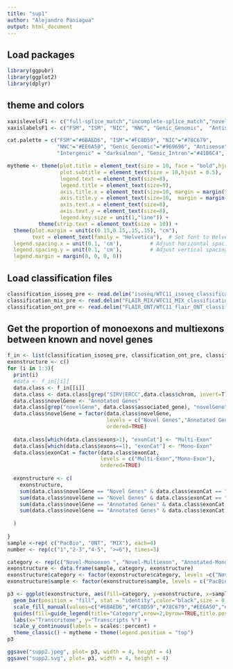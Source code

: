```yaml
---
title: "sup1"
author: "Alejandro Paniagua"
output: html_document
---
```


## Load packages

```r
library(ggpubr)
library(ggplot2)
library(dplyr)
```

## theme and colors

```r
xaxislevelsF1 <- c("full-splice_match","incomplete-splice_match","novel_in_catalog","novel_not_in_catalog", "genic","antisense","fusion","intergenic","genic_intron");
xaxislabelsF1 <- c("FSM", "ISM", "NIC", "NNC", "Genic_Genomic",  "Antisense", "Fusion","Intergenic", "Genic_Intron")

cat.palette = c("FSM"="#6BAED6", "ISM"="#FC8D59", "NIC"="#78C679", 
                "NNC"="#EE6A50", "Genic_Genomic"="#969696", "Antisense"="#66C2A4", "Fusion"="goldenrod1",
                "Intergenic" = "darksalmon", "Genic_Intron"="#41B6C4", "Others"= "#969696")

mytheme <- theme(plot.title = element_text(size = 10, face = "bold",hjust = 0.5), 
                 plot.subtitle = element_text(size = 10,hjust = 0.5), 
                 legend.text = element_text(size=8),
                 legend.title = element_text(size=9),
                 axis.title.x = element_text(size=10, margin = margin(t = 1, r = 0, b = 0, l = 0)), 
                 axis.title.y = element_text(size=10,  margin = margin(t = 0, r = 1, b = 0, l = 0)), 
                 axis.text.x = element_text(size=8), 
                 axis.text.y = element_text(size=8), 
                 legend.key.size = unit(1,"line")) +
          theme(strip.text = element_text(size = 10)) + 
  theme(plot.margin = unit(c(0.15,0.15,.15,.15), "cm"),
        text = element_text(family = "Helvetica"),  # Set font to Helvetica
  legend.spacing.x = unit(0.1, 'cm'),         # Adjust horizontal spacing
  legend.spacing.y = unit(0.1, 'cm'),         # Adjust vertical spacing
  legend.margin = margin(0, 0, 0, 0)) 
```

## Load classification files

```r
classification_isoseq_pre <- read.delim("isoseq/WTC11_isoseq_classification.txt")
classification_mix_pre <- read.delim("FLAIR_MIX/WTC11_MIX_classification.txt")
classification_ont_pre <- read.delim("FLAIR_ONT/WTC11_flair_ONT_classification.txt")
```

## Get the proportion of monoexons and multiexons between known and novel genes

```r
f_in <- list(classification_isoseq_pre, classification_ont_pre, classification_mix_pre)
exonstructure <- c()
for (i in 1:3){
  print(i)
  #data <- f_in[[i]]
  data.class <- f_in[[i]]
  data.class <- data.class[grep("SIRV|ERCC",data.class$chrom, invert=T),] # Remove the transcripts associated to the spike
  data.class$novelGene <- "Annotated Genes"
  data.class[grep("novelGene", data.class$associated_gene), "novelGene"] <- "Novel Genes"
  data.class$novelGene = factor(data.class$novelGene,
                                levels = c("Novel Genes","Annotated Genes"),
                                ordered=TRUE)
  
  data.class[which(data.class$exons>1), "exonCat"] <- "Multi-Exon"
  data.class[which(data.class$exons==1), "exonCat"] <- "Mono-Exon"
  data.class$exonCat = factor(data.class$exonCat,
                              levels = c("Multi-Exon","Mono-Exon"),
                              ordered=TRUE)
  
  exonstructure <- c(
    exonstructure,
    sum(data.class$novelGene == "Novel Genes" & data.class$exonCat == "Mono-Exon"),
    sum(data.class$novelGene == "Novel Genes" & data.class$exonCat == "Multi-Exon"),
    sum(data.class$novelGene == "Annotated Genes" & data.class$exonCat == "Mono-Exon"),
    sum(data.class$novelGene == "Annotated Genes" & data.class$exonCat == "Multi-Exon")
    
  )
  
}
sample <-rep( c("PacBio", "ONT", "MIX"), each=4)
number <- rep(c("1","2-3","4-5", ">=6"), times=3)

category <- rep(c("Novel-Monoexon ", "Novel-Multiexon", "Annotated-Monoexon", "Annotated-Multiexon"), times=3)
exonstructure <- data.frame(sample, category, exonstructure)
exonstructure$category <- factor(exonstructure$category, levels =c("Novel-Monoexon ", "Annotated-Monoexon", "Novel-Multiexon", "Annotated-Multiexon"))
exonstructure$sample <- factor(exonstructure$sample, levels = c("PacBio", "ONT", "MIX"))

```

```r
p3 <- ggplot(exonstructure, aes(fill=category, y=exonstructure, x=sample)) +
  geom_bar(position = "fill", stat = "identity",color="black",size = 0.25) +
  scale_fill_manual(values=c("#6BAED6","#FC8D59","#78C679","#EE6A50","#EE6A50")) +
  guides(fill=guide_legend(title="Category",nrow=2,byrow=TRUE,title.position="top",title.hjust = 0.5)) +
  labs(x="Transcritome", y="Transcripts %") +
  scale_y_continuous(labels = scales::percent) +
  theme_classic() + mytheme + theme(legend.position = "top")
p3
```

```r
ggsave("supp2.jpeg", plot= p3, width = 4, height = 4)
ggsave("supp2.svg", plot= p3, width = 4, height = 4)
```

